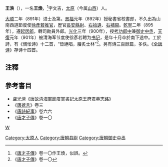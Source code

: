 '''王涣'''（{{bd|859年||901年}}），一名'''王煥'''，<ref>《[[唐才子傳|唐才子傳]]》卷一〇作王煥，似誤。</ref>字文吉，[[太原|太原]]（今属[[山西|山西]]）人。

[[大順_(唐朝)|大顺]]二年（891年）进士及第。[[景福_(唐朝)|景福]]元年（892年）授秘書省校書郎，不久出為山南西道節度使[[徐彥若|徐彥若]][[推官|推官]]，歷官[[長安|長安]][[縣尉|縣尉]]、[[右拾遺|右拾遺]]、[[右補闕|右補闕]]。[[乾寧|乾寧]]二年（895年），遷[[起居郎|起居郎]]，轉司勛員外郎。[[光化|光化]]三年（900年），授[[考功郎中|考功郎中]]兼[[御史中丞|御史中丞]]，[[天复_(唐朝)|天復]]元年（901年）被清海军节度使徐彥若聘为[[书记|书记]]，是年十月卒於南下途中。工於詩，有《惆怅诗》十二首，“皆絕唱，膾炙士林”<ref>《[[唐才子傳|唐才子傳]]》卷一〇</ref>。另有诗三百餘篇，多佚。《[[全唐诗|全唐诗]]》存诗十四首。

==注釋==
{{reflist}}

==參考書目==
*盧光濟《唐故清海軍節度掌書記太原王府君墓志銘》
*《[[唐摭言|唐摭言]]》卷三
*《[[唐詩紀事|唐詩紀事]]》卷六六
*《[[唐才子傳|唐才子傳]]》卷一〇

[[category:唐朝詩人|W]]
[[Category:太原人|Category:太原人]]
[[Category:唐朝县尉|Category:唐朝县尉]]
[[Category:唐朝御史中丞|Category:唐朝御史中丞]]